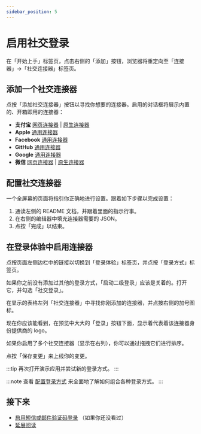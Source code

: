 ```yaml
---
sidebar_position: 5
---
```



# 启用社交登录

在「开始上手」标签页，点击右侧的「添加」按钮，浏览器将重定向至「连接器」->「社交连接器」标签页。

<ConnectorsIntro />

## 添加一个社交连接器

点按「添加社交连接器」按钮以寻找你想要的连接器。启用的对话框将展示内置的、开箱即用的连接器：

- **支付宝** [网页连接器](https://github.com/logto-io/logto/tree/master/packages/connector-alipay) | [原生连接器](https://github.com/logto-io/logto/tree/master/packages/connector-alipay-native)
- **Apple** [通用连接器](https://github.com/logto-io/logto/tree/master/packages/connector-apple)
- **Facebook** [通用连接器](https://github.com/logto-io/logto/tree/master/packages/connector-facebook)
- **GitHub** [通用连接器](https://github.com/logto-io/logto/tree/master/packages/connector-github)
- **Google** [通用连接器](https://github.com/logto-io/logto/tree/master/packages/connector-google)
- **微信** [网页连接器](https://github.com/logto-io/logto/tree/master/packages/connector-wechat) | [原生连接器](https://github.com/logto-io/logto/tree/master/packages/connector-wechat-native)

<ConnectorsWip />

## 配置社交连接器

一个全屏幕的页面将指引你正确地进行设置。跟着如下步骤以完成设置：

1. 通读左侧的 README 文档，并跟着里面的指示行事。
2. 在右侧的编辑器中填充连接器需要的 JSON。
3. 点按「完成」以结束。

## 在登录体验中启用连接器

点按页面左侧边栏中的链接以切换到「登录体验」标签页，并点按「登录方式」标签页。

如果你之前没有添加过其他的登录方式，「启动二级登录」应该是关着的。打开它，并勾选「社交登录」。

在显示的表格左列「社交连接器」中寻找你刚添加的连接器，并点按右侧的加号图标。

现在你应该能看到，在预览中大大的「登录」按钮下面，显示着代表着该连接器身份提供商的 logo。

如果你启用了多个社交连接器（显示在右列），你可以通过拖拽它们进行排序。

点按「保存变更」来上线你的变更。

:::tip
再次打开演示应用并尝试新的登录方式。
:::

:::note
查看 [配置登录方式](../../recipes/customize-sie/configure-sign-in-methods.mdx) 来全面地了解如何组合各种登录方式。
:::

## 接下来

- [启用短信或邮件验证码登录](./enable-passcode-sign-in.mdx) （如果你还没看过）
- [延展阅读](./further-readings.md)
